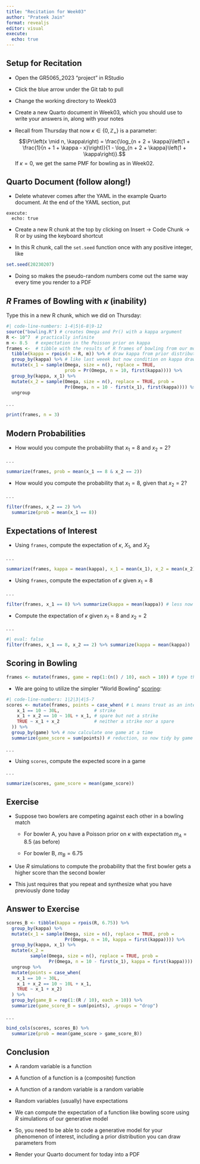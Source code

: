 ```yaml
---
title: "Recitation for Week03"
author: "Prateek Jain"
format: revealjs
editor: visual
execute: 
  echo: true
---
```


## Setup for Recitation

-   Open the GR5065_2023 "project" in RStudio

-   Click the blue arrow under the Git tab to pull

-   Change the working directory to Week03

-   Create a new Quarto document in Week03, which you should use to write your answers in, along with your notes

-   Recall from Thursday that now $\kappa \in \{0,\mathbb{Z}_+\}$ is a parameter: $$\Pr\left(x \mid n, \kappa\right) = \frac{\log_{n + 2 + \kappa}\left(1 + \frac{1}{n + 1 + \kappa - x}\right)}{1 - \log_{n + 2 + \kappa}\left(1 + \kappa\right)}.$$ If $\kappa = 0$, we get the same PMF for bowling as in Week02.

## Quarto Document (follow along!)

-   Delete whatever comes after the YAML in the example Quarto document. At the end of the YAML section, put

<!-- -->

    execute: 
      echo: true

-   Create a new R chunk at the top by clicking on Insert -\> Code Chunk -\> R or by using the keyboard shortcut

-   In this R chunk, call the `set.seed` function once with any positive integer, like

```r
set.seed(20230207)
```

-   Doing so makes the pseudo-random numbers come out the same way every time you render to a PDF

## $R$ Frames of Bowling with $\kappa$ (inability)

Type this in a new R chunk, which we did on Thursday:

```r
#| code-line-numbers: 1-4|5|6-8|9-12
source("bowling.R") # creates Omega and Pr() with a kappa argument
R <- 10^7  # practically infinite
m <- 8.5   # expectation in the Poisson prior on kappa
frames <-  # tibble with the results of R frames of bowling from our model
  tibble(kappa = rpois(n = R, m)) %>% # draw kappa from prior distribution
  group_by(kappa) %>% # like last weeek but now condition on kappa draw
  mutate(x_1 = sample(Omega, size = n(), replace = TRUE, 
                      prob = Pr(Omega, n = 10, first(kappa)))) %>%
  group_by(kappa, x_1) %>%
  mutate(x_2 = sample(Omega, size = n(), replace = TRUE, prob =
                      Pr(Omega, n = 10 - first(x_1), first(kappa)))) %>%
  ungroup
```

. . .

```r
print(frames, n = 3)
```

## Modern Probabilities

-   How would you compute the probability that $x_1 = 8$ and $x_2 = 2$?

. . .

```r
summarize(frames, prob = mean(x_1 == 8 & x_2 == 2))
```

-   How would you compute the probability that $x_1 = 8$, given that $x_2 = 2$?

. . .

```r
filter(frames, x_2 == 2) %>% 
  summarize(prob = mean(x_1 == 8))
```

## Expectations of Interest

-   Using `frames`, compute the expectation of $\kappa$, $X_1$, and $X_2$

. . .

```r
summarize(frames, kappa = mean(kappa), x_1 = mean(x_1), x_2 = mean(x_2))
```

-   Using `frames`, compute the expectation of $\kappa$ given $x_1 = 8$

. . .

```r
filter(frames, x_1 == 8) %>% summarize(kappa = mean(kappa)) # less now
```

-   Compute the expectation of $\kappa$ given $x_1 = 8$ and $x_2 = 2$

. . .

```r
#| eval: false
filter(frames, x_1 == 8, x_2 == 2) %>% summarize(kappa = mean(kappa))
```

## Scoring in Bowling

```r
frames <- mutate(frames, game = rep(1:(n() / 10), each = 10)) # type this
```

-   We are going to utilize the simpler "World Bowling" [scoring](https://en.wikipedia.org/wiki/Ten-pin_bowling#World_Bowling_scoring):

```r
#| code-line-numbers: 1|2|3|4|5-7
scores <- mutate(frames, points = case_when( # L means treat as an integer
    x_1 == 10 ~ 30L,             # strike
    x_1 + x_2 == 10 ~ 10L + x_1, # spare but not a strike
    TRUE ~ x_1 + x_2             # neither a strike nor a spare
  )) %>% 
  group_by(game) %>% # now calculate one game at a time
  summarize(game_score = sum(points)) # reduction, so now tidy by game
```

. . .

-   Using `scores`, compute the expected score in a game

. . .

```r
summarize(scores, game_score = mean(game_score))
```

## Exercise

-   Suppose two bowlers are competing against each other in a bowling match

    -   For bowler A, you have a Poisson prior on $\kappa$ with expectation $m_A = 8.5$ (as before)

    -   For bowler B, $m_B = 6.75$

-   Use $R$ simulations to compute the probability that the first bowler gets a higher score than the second bowler

-   This just requires that you repeat and synthesize what you have previously done today

## Answer to Exercise

```r
scores_B <- tibble(kappa = rpois(R, 6.75)) %>% 
  group_by(kappa) %>% 
  mutate(x_1 = sample(Omega, size = n(), replace = TRUE, prob = 
                      Pr(Omega, n = 10, kappa = first(kappa)))) %>%
  group_by(kappa, x_1) %>%
  mutate(x_2 = 
         sample(Omega, size = n(), replace = TRUE, prob = 
                Pr(Omega, n = 10 - first(x_1), kappa = first(kappa)))) %>% 
  ungroup %>% 
  mutate(points = case_when(
    x_1 == 10 ~ 30L,
    x_1 + x_2 == 10 ~ 10L + x_1,
    TRUE ~ x_1 + x_2)
  ) %>% 
  group_by(game_B = rep(1:(R / 10), each = 10)) %>% 
  summarize(game_score_B = sum(points), .groups = "drop")
```

. . .

```r
bind_cols(scores, scores_B) %>% 
  summarize(prob = mean(game_score > game_score_B))
```

## Conclusion

-   A random variable is a function

-   A function of a function is a (composite) function

-   A function of a random variable is a random variable

-   Random variables (usually) have expectations

-   We can compute the expectation of a function like bowling score using $R$ simulations of our generative model

-   So, you need to be able to code a generative model for your phenomenon of interest, including a prior distribution you can draw parameters from

-   Render your Quarto document for today into a PDF
